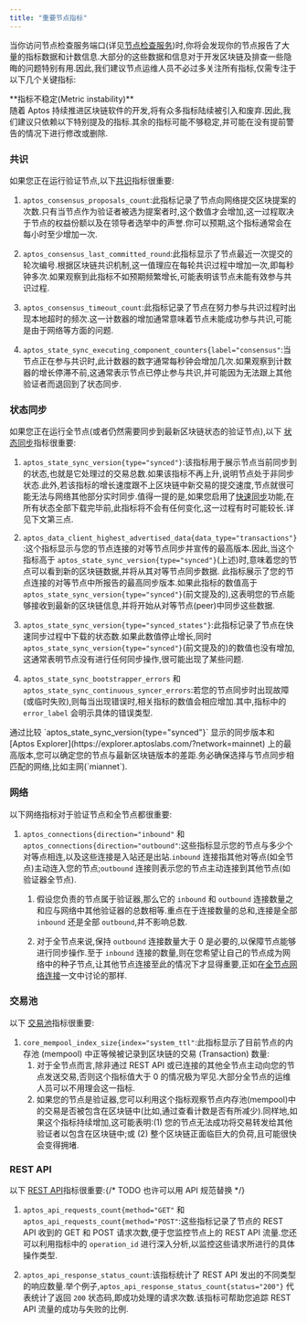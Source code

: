 ```yaml
---
title: "重要节点指标"
---
```



当你访问节点检查服务端口(详见[节点检查服务](/zh/network/nodes/measure/node-inspection-service))时,你将会发现你的节点报告了大量的指标数据和计数信息.大部分的这些数据和信息对于开发区块链及排查一些隐晦的问题特别有用.因此,我们建议节点运维人员不必过多关注所有指标,仅需专注于以下几个关键指标:

<Aside type="note">
  **指标不稳定(Metric instability)**<br />
  随着 Aptos 持续推进区块链软件的开发,将有众多指标陆续被引入和废弃.因此,我们建议只依赖以下特别提及的指标.其余的指标可能不够稳定,并可能在没有提前警告的情况下进行修改或删除.
</Aside>

### 共识

如果您正在运行验证节点,以下[共识](/zh/network/blockchain/blockchain-deep-dive.mdx#consensus)指标很重要:

1. `aptos_consensus_proposals_count`:此指标记录了节点向网络提交区块提案的次数.只有当节点作为验证者被选为提案者时,这个数值才会增加,这一过程取决于节点的权益份额以及在领导者选举中的声誉.你可以预期,这个指标通常会在每小时至少增加一次.

2. `aptos_consensus_last_committed_round`:此指标显示了节点最近一次提交的轮次编号.根据区块链共识机制,这一值理应在每轮共识过程中增加一次,即每秒钟多次.如果观察到此指标不如预期频繁增长,可能表明该节点未能有效参与共识过程.

3. `aptos_consensus_timeout_count`:此指标记录了节点在努力参与共识过程时出现本地超时的频次.这一计数器的增加通常意味着节点未能成功参与共识,可能是由于网络等方面的问题.

4. `aptos_state_sync_executing_component_counters{label="consensus"`:当节点正在参与共识时,此计数器的数字通常每秒钟会增加几次.如果观察到计数器的增长停滞不前,这通常表示节点已停止参与共识,并可能因为无法跟上其他验证者而退回到了状态同步.

### 状态同步

如果您正在运行全节点(或者仍然需要同步到最新区块链状态的验证节点),以下 [状态同步](/zh/network/nodes/configure/state-sync)指标很重要:

1. `aptos_state_sync_version{type="synced"}`:该指标用于展示节点当前同步到的状态,也就是它处理过的交易总数.如果该指标不再上升,说明节点处于非同步状态.此外,若该指标的增长速度跟不上区块链中新交易的提交速度,节点就很可能无法与网络其他部分实时同步.值得一提的是,如果您启用了[快速同步](/zh/network/nodes/configure/state-sync.mdx#fast-syncing)功能,在所有状态全部下载完毕前,此指标将不会有任何变化,这一过程有时可能较长.详见下文第三点.

2. `aptos_data_client_highest_advertised_data{data_type="transactions"}`:这个指标显示与您的节点连接的对等节点同步并宣传的最高版本.因此,当这个指标高于 `aptos_state_sync_version{type="synced"}`(上述)时,意味着您的节点可以看到新的区块链数据,并将从其对等节点同步数据.
   此指标展示了您的节点连接的对等节点中所报告的最高同步版本.如果此指标的数值高于 `aptos_state_sync_version{type="synced"}`(前文提及的),这表明您的节点能够接收到最新的区块链信息,并将开始从对等节点(peer)中同步这些数据.

3. `aptos_state_sync_version{type="synced_states"}`:此指标记录了节点在快速同步过程中下载的状态数.如果此数值停止增长,同时 `aptos_state_sync_version{type="synced"}`(前文提及的)的数值也没有增加,这通常表明节点没有进行任何同步操作,很可能出现了某些问题.

4. `aptos_state_sync_bootstrapper_errors` 和 `aptos_state_sync_continuous_syncer_errors`:若您的节点同步时出现故障(或临时失败),则每当出现错误时,相关指标的数值会相应增加.其中,指标中的 `error_label` 会明示具体的错误类型.

<Aside type="note">
  通过比较 `aptos_state_sync_version{type="synced"}` 显示的同步版本和 [Aptos Explorer](https://explorer.aptoslabs.com/?network=mainnet) 上的最高版本,您可以确定您的节点与最新区块链版本的差距.务必确保选择与节点同步相匹配的网络,比如主网(`miannet`).
</Aside>

### 网络

以下网络指标对于验证节点和全节点都很重要:

1. `aptos_connections{direction="inbound"` 和 `aptos_connections{direction="outbound"`:这些指标显示您的节点与多少个对等点相连,以及这些连接是入站还是出站.`inbound` 连接指其他对等点(如全节点)主动连入您的节点;`outbound` 连接则表示您的节点主动连接到其他节点(如验证器全节点).

   1. 假设您负责的节点属于验证器,那么它的 `inbound` 和 `outbound` 连接数量之和应与网络中其他验证器的总数相等.重点在于连接数量的总和,连接是全部`inbound` 还是全部 `outbound`,并不影响总数.

   2. 对于全节点来说,保持 `outbound` 连接数量大于 0 是必要的,以保障节点能够进行同步操作.至于 `inbound` 连接的数量,则在您希望让自己的节点成为网络中的种子节点,让其他节点连接至此的情况下才显得重要,正如在[全节点网络连接](/zh/network/nodes/full-node/modify/fullnode-network-connections.mdx#allowing-pfn-connections)一文中讨论的那样.

### 交易池

以下 [交易池](/zh/network/blockchain/blockchain-deep-dive.mdx#mempool)指标很重要:

1. `core_mempool_index_size{index="system_ttl"`:此指标显示了目前节点的内存池 (mempool) 中正等候被记录到区块链的交易 (Transaction) 数量:
   1. 对于全节点而言,除非通过 REST API 或已连接的其他全节点主动向您的节点发送交易,否则这个指标值大于 0 的情况极为罕见.大部分全节点的运维人员可以不用理会这一指标.
   2. 如果您的节点是验证器,您可以利用这个指标观察节点内存池(mempool)中的交易是否被包含在区块链中(比如,通过查看计数是否有所减少).同样地,如果这个指标持续增加,这可能表明:(1) 您的节点无法成功将交易转发给其他验证者以包含在区块链中;或 (2) 整个区块链正面临巨大的负荷,且可能很快会变得拥堵.

### REST API

以下 [REST API](/zh/build/apis)指标很重要:{/* TODO 也许可以用 API 规范替换 */}

1. `aptos_api_requests_count{method="GET"` 和 `aptos_api_requests_count{method="POST"`:这些指标记录了节点的 REST API 收到的 GET 和 POST 请求次数,便于您监控节点上的 REST API 流量.您还可以利用指标中的 `operation_id` 进行深入分析,以监控这些请求所进行的具体操作类型.

2. `aptos_api_response_status_count`:该指标统计了 REST API 发出的不同类型的响应数量.举个例子,`aptos_api_response_status_count{status="200"}` 代表统计了返回 `200` 状态码,即成功处理的请求次数.该指标可帮助您追踪 REST API 流量的成功与失败的比例.
